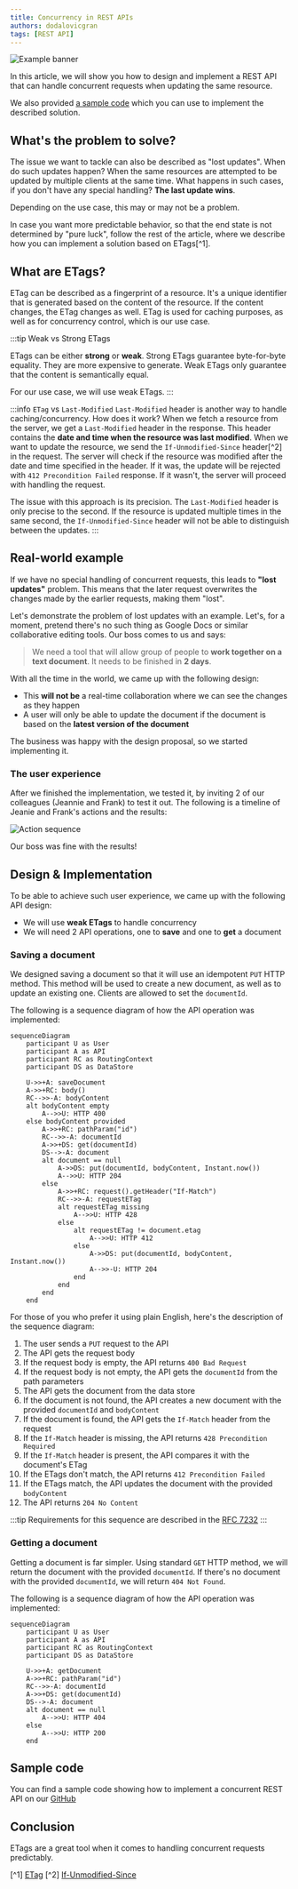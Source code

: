 ```yaml
---
title: Concurrency in REST APIs
authors: dodalovicgran
tags: [REST API]
---
```


![Example banner](./img.png)

In this article, we will show you how to design and implement a REST API that can handle concurrent requests when updating the same resource.

We also provided [a sample code](#sample-code) which you can use to implement the described solution.

<!--truncate-->

## What's the problem to solve?

The issue we want to tackle can also be described as "lost updates". When do such updates happen? When the same resources are attempted to be updated by multiple clients at the same time.
What happens in such cases, if you don't have any special handling? **The last update wins**.

Depending on the use case, this may or may not be a problem.

In case you want more predictable behavior, so that the end state is not determined by "pure luck", follow the rest of the article, where we describe how you can implement a solution based on ETags[^1].

## What are ETags?

ETag can be described as a fingerprint of a resource. It's a unique identifier that is generated based on the content of the resource. If the content changes, the ETag changes as well.
ETag is used for caching purposes, as well as for concurrency control, which is our use case.

:::tip Weak vs Strong ETags

ETags can be either **strong** or **weak**. Strong ETags guarantee byte-for-byte equality. They are more expensive to generate. Weak ETags only guarantee that the content is semantically equal.

For our use case, we will use weak ETags.
:::

:::info `ETag` vs `Last-Modified`
`Last-Modified` header is another way to handle caching/concurrency. How does it work? When we fetch a resource from the server, we get a `Last-Modified` header in the response. This header contains the **date
and time when the resource was last modified**. When we want to update the resource, we send the `If-Unmodified-Since` header[^2] in the request. The server will check if the resource was modified after the date and
time specified in the header. If it was, the update will be rejected with `412 Precondition Failed` response. If it wasn't, the server will proceed with handling the request.

The issue with this approach is its precision. The `Last-Modified` header is only precise to the second. If the resource is updated multiple times in the same second, the `If-Unmodified-Since` header will not be
able to distinguish between the updates.
:::

## Real-world example

If we have no special handling of concurrent requests, this leads to **"lost updates"** problem. This means that the later request overwrites the changes made by the earlier requests, making them "lost".

Let's demonstrate the problem of lost updates with an example. Let's, for a moment, pretend there's no such thing as Google Docs or similar collaborative editing tools.
Our boss comes to us and says:

> We need a tool that will allow group of people to **work together on a text document**. It needs to be finished in **2 days**.

With all the time in the world, we came up with the following design:

* This **will not be** a real-time collaboration where we can see the changes as they happen
* A user will only be able to update the document if the document is based on the **latest version of the document**

The business was happy with the design proposal, so we started implementing it.

### The user experience

After we finished the implementation, we tested it, by inviting 2 of our colleagues (Jeannie and Frank) to test it out.
The following is a timeline of Jeanie and Frank's actions and the results:

![Action sequence](./action-sequence.png)

Our boss was fine with the results!

## Design & Implementation

To be able to achieve such user experience, we came up with the following API design:

* We will use **weak ETags** to handle concurrency
* We will need 2 API operations, one to **save** and one to **get** a document

### Saving a document

We designed saving a document so that it will use an idempotent `PUT` HTTP method. This method will be used to create a new document, as well as to update an existing one.
Clients are allowed to set the `documentId`.

The following is a sequence diagram of how the API operation was implemented:

```mermaid
sequenceDiagram
    participant U as User
    participant A as API
    participant RC as RoutingContext
    participant DS as DataStore

    U->>+A: saveDocument
    A->>+RC: body()
    RC-->>-A: bodyContent
    alt bodyContent empty
        A-->>U: HTTP 400
    else bodyContent provided
        A->>+RC: pathParam("id")
        RC-->>-A: documentId
        A->>+DS: get(documentId)
        DS-->-A: document
        alt document == null
            A->>DS: put(documentId, bodyContent, Instant.now())
            A-->>U: HTTP 204
        else
            A->>+RC: request().getHeader("If-Match")
            RC-->>-A: requestETag
            alt requestETag missing
                A-->>U: HTTP 428
            else
                alt requestETag != document.etag
                    A-->>U: HTTP 412
                else
                    A->>DS: put(documentId, bodyContent, Instant.now())
                    A-->>-U: HTTP 204
                end
            end
        end
    end
```

For those of you who prefer it using plain English, here's the description of the sequence diagram:

1. The user sends a `PUT` request to the API
2. The API gets the request body
3. If the request body is empty, the API returns `400 Bad Request`
4. If the request body is not empty, the API gets the `documentId` from the path parameters
5. The API gets the document from the data store
6. If the document is not found, the API creates a new document with the provided `documentId` and `bodyContent`
7. If the document is found, the API gets the `If-Match` header from the request
8. If the `If-Match` header is missing, the API returns `428 Precondition Required`
9. If the `If-Match` header is present, the API compares it with the document's ETag
10. If the ETags don't match, the API returns `412 Precondition Failed`
11. If the ETags match, the API updates the document with the provided `bodyContent`
12. The API returns `204 No Content`

:::tip
Requirements for this sequence are described in the [RFC 7232](https://www.rfc-editor.org/rfc/rfc7232#section-5)
:::

### Getting a document

Getting a document is far simpler. Using standard `GET` HTTP method, we will return the document with the provided `documentId`. If there's no document with the provided `documentId`,
 we will return `404 Not Found`.

The following is a sequence diagram of how the API operation was implemented:

```mermaid
sequenceDiagram
    participant U as User
    participant A as API
    participant RC as RoutingContext
    participant DS as DataStore

    U->>+A: getDocument
    A->>+RC: pathParam("id")
    RC-->>-A: documentId
    A->>+DS: get(documentId)
    DS-->-A: document
    alt document == null
        A-->>U: HTTP 404
    else
        A-->>U: HTTP 200
    end
```


## Sample code

You can find a sample code showing how to implement a concurrent REST API on our [GitHub](https://github.com/gran-software-solutions/code-samples/tree/main/concurrency-in-rest-apis)

## Conclusion

ETags are a great tool when it comes to handling concurrent requests predictably.

[^1]   [ETag](https://developer.mozilla.org/en-US/docs/Web/HTTP/Headers/ETag)
[^2]   [If-Unmodified-Since](https://developer.mozilla.org/en-US/docs/Web/HTTP/Headers/If-Unmodified-Since)